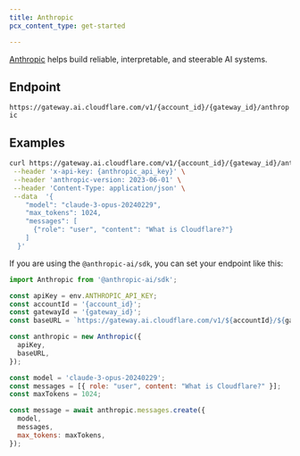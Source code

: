 ```yaml
---
title: Anthropic
pcx_content_type: get-started

---
```


[Anthropic](https://www.anthropic.com/) helps  build reliable, interpretable, and steerable AI systems.

## Endpoint

`https://gateway.ai.cloudflare.com/v1/{account_id}/{gateway_id}/anthropic`

## Examples

```bash title="Example fetch request"
curl https://gateway.ai.cloudflare.com/v1/{account_id}/{gateway_id}/anthropic/v1/messages \
 --header 'x-api-key: {anthropic_api_key}' \
 --header 'anthropic-version: 2023-06-01' \
 --header 'Content-Type: application/json' \
 --data  '{
    "model": "claude-3-opus-20240229",
    "max_tokens": 1024,
    "messages": [
      {"role": "user", "content": "What is Cloudflare?"}
    ]
  }'
```

If you are using the `@anthropic-ai/sdk`, you can set your endpoint like this:

```js title="JavaScript"
import Anthropic from '@anthropic-ai/sdk';

const apiKey = env.ANTHROPIC_API_KEY;
const accountId = '{account_id}';
const gatewayId = '{gateway_id}';
const baseURL = `https://gateway.ai.cloudflare.com/v1/${accountId}/${gatewayId}/anthropic`;

const anthropic = new Anthropic({
  apiKey,
  baseURL,
});

const model = 'claude-3-opus-20240229';
const messages = [{ role: "user", content: "What is Cloudflare?" }];
const maxTokens = 1024;

const message = await anthropic.messages.create({
  model,
  messages,
  max_tokens: maxTokens,
});

```
